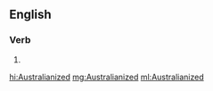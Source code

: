 ==English==

===Verb===
{{head|en|verb form}}

# {{en-past of|Australianize}}

[[hi:Australianized]]
[[mg:Australianized]]
[[ml:Australianized]]